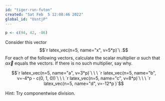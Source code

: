 ```yaml
---
id: "tiger-run-futon"
created: "Sat Feb  5 12:08:46 2022"
global_id: "UsntjP"
---
```



```r
p <- c(94, 42, -86)
```

Consider this vector 
$$`r latex_vec(n=5, name="x", v=5*p)`\ .$$
For each of the following vectors, calculate the scalar multiplier $\alpha$ such that $\alpha \vec{x}$ equals the vectors. If there is no such multiplier, say why.

$$`r latex_vec(n=5, name="a", v=3*p)`\ \ \ 
  `r latex_vec(n=5, name="b", v=-4*p - c(0, 1, 0))`\ \ \ 
  `r latex_vec(n=5, name="c", v=8*p)`\ \ \ 
  `r latex_vec(n=5, name="d", v=-12*p )`$$
  
Hint: Try componentwise division.
